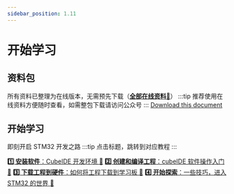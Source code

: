 ```yaml
---
sidebar_position: 1.11
---
```



# 开始学习

## 资料包 

所有资料已整理为在线版本，无需预先下载（[**全部在线资料🔗**](https://www.bilibili.com/video/BV1HM411b78E)）
:::tip
推荐使用在线资料方便随时查看，如需整包下载请访问公众号
:::
[Download this document](/PCB原理图.pdf)

## 开始学习

即刻开启 STM32 开发之路
:::tip
点击标题，跳转到对应教程
:::

<div style={{ display: 'grid', gap: '1rem' }}>
  <Card>
    <CardContent>
    <a href="/docs/stm32/getting-started/getting-started_InstalCube"><strong>1️⃣ 安装软件</strong>：CubeIDE 开发环境 🔗</a>
    </CardContent>
  </Card>
  <Card>
    <CardContent>
    <a href="/docs/stm32/getting-started/getting-started_software"><strong>2️⃣ 创建和编译工程</strong>：cubeIDE 软件操作入门 🔗</a>
    </CardContent>
  </Card>
  <Card>
    <CardContent>
    <a href="/docs/stm32/getting-started/getting-started_hardware"><strong>3️⃣ 下载工程到硬件</strong>：如何将工程下载到学习板 🔗</a>
    </CardContent>
  </Card>
  <Card>
    <CardContent>
    <a href="/docs/stm32/getting-started/getting-started_finish"><strong>4️⃣ 开始探索</strong>：一些技巧，进入 STM32 的世界 🔗</a>
    </CardContent>
  </Card>
</div>


